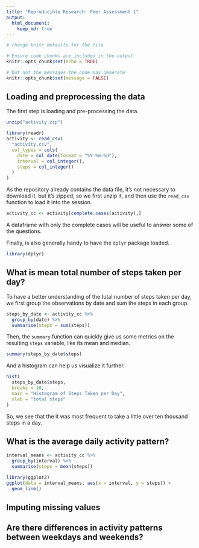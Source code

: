 ```yaml
---
title: "Reproducible Research: Peer Assessment 1"
output: 
  html_document:
    keep_md: true
---
```


```r
# change knitr defaults for the file

# Ensure code chunks are included in the output
knitr::opts_chunk$set(echo = TRUE)

# but not the messages the code may generate
knitr::opts_chunk$set(message = FALSE)
```

## Loading and preprocessing the data

The first step is loading and pre-processing the data.

```r
unzip("activity.zip")

library(readr)
activity <- read_csv(
  "activity.csv",
  col_types = cols(
    date = col_date(format = "%Y-%m-%d"),
    interval = col_integer(),
    steps = col_integer()
  )
)
```

As the repository already contains the data file, it's not necessary to download it, but it's zipped, so we first unzip it, and then use the `read_csv` function to load it into the session.

```r
activity_cc <- activity[complete.cases(activity),]
```

A dataframe with only the complete cases will be useful to answer some of the questions.

Finally, is also generally handy to have the `dplyr` package loaded.

```r
library(dplyr)
```

## What is mean total number of steps taken per day?

To have a better understanding of the tutal number of steps taken per day, we first group the observations by date and sum the steps in each group.

```r
steps_by_date <- activity_cc %>%
  group_by(date) %>%
  summarise(steps = sum(steps))
```

Then, the `summary` function can quickly give us some metrics on the resulting `steps` variable, like its mean and median.

```r
summary(steps_by_date$steps)
```

And a histogram can help us visualize it further.

```r
hist(
  steps_by_date$steps,
  breaks = 10,
  main = "Histogram of Steps Taken per Day",
  xlab = "total steps"
)
```

So, we see that the it was most frequent to take a little over ten thousand steps in a day.

## What is the average daily activity pattern?

```r
interval_means <- activity_cc %>%
  group_by(interval) %>%
  summarise(steps = mean(steps))

library(ggplot2)
ggplot(data = interval_means, aes(x = interval, y = steps)) +
  geom_line()

```

## Imputing missing values



## Are there differences in activity patterns between weekdays and weekends?
